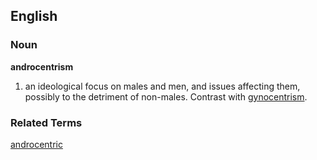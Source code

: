 ==English==
===Noun===
'''androcentrism'''
#an ideological focus on males and men, and issues affecting them, possibly to the detriment of non-males. Contrast with [[gynocentrism]].

===Related Terms===
[[androcentric]]